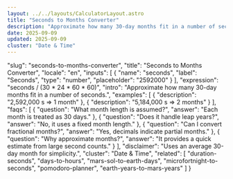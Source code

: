 ```yaml
---
layout: ../../layouts/CalculatorLayout.astro
title: "Seconds to Months Converter"
description: "Approximate how many 30-day months fit in a number of seconds."
date: 2025-09-09
updated: 2025-09-09
cluster: "Date & Time"
---
```


  "slug": "seconds-to-months-converter",
  "title": "Seconds to Months Converter",
  "locale": "en",
  "inputs": [
    {
      "name": "seconds",
      "label": "Seconds",
      "type": "number",
      "placeholder": "2592000"
    }
  ],
  "expression": "seconds / (30 * 24 * 60 * 60)",
  "intro": "Approximate how many 30-day months fit in a number of seconds.",
  "examples": [
    {
      "description": "2,592,000 s ⇒ 1 month"
    },
    {
      "description": "5,184,000 s ⇒ 2 months"
    }
  ],
  "faqs": [
    {
      "question": "What month length is assumed?",
      "answer": "Each month is treated as 30 days."
    },
    {
      "question": "Does it handle leap years?",
      "answer": "No, it uses a fixed month length."
    },
    {
      "question": "Can I convert fractional months?",
      "answer": "Yes, decimals indicate partial months."
    },
    {
      "question": "Why approximate months?",
      "answer": "It provides a quick estimate from large second counts."
    }
  ],
  "disclaimer": "Uses an average 30-day month for simplicity.",
  "cluster": "Date & Time",
  "related": [
    "duration-seconds",
    "days-to-hours",
    "mars-sol-to-earth-days",
    "microfortnight-to-seconds",
    "pomodoro-planner",
    "earth-years-to-mars-years"
  ]
}

<Calculator schema={schema} />
